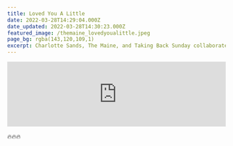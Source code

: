 ```yaml
---
title: Loved You A Little
date: 2022-03-28T14:29:04.000Z
date_updated: 2022-03-28T14:30:23.000Z
featured_image: /themaine_lovedyoualittle.jpeg
page_bg: rgba(143,120,109,1)
excerpt: Charlotte Sands, The Maine, and Taking Back Sunday collaborated and produced my favourite song of 2022 so far.
---
```


<iframe
  width="100%"
  class="full-bleed aspect-video"
  src="https://www.youtube.com/embed/MAiG9eMRc64"
  title="YouTube video player"
  frameborder="0"
  allow="accelerometer; autoplay; clipboard-write; encrypted-media; gyroscope; picture-in-picture"
  allowfullscreen
></iframe>

🔥🔥🔥
